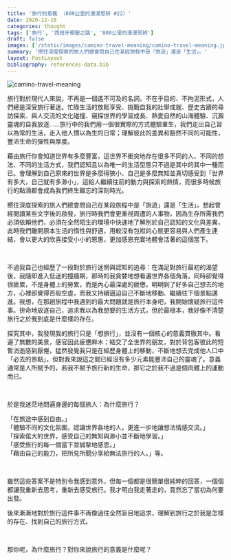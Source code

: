 ```yaml
---
title: '旅行的意義 （800公里的漫漫思辨 #22）'
date: 2020-12-16
categories: thought
tags: ['旅行', '西班牙朝聖之路', '800公里的漫漫思辨']
draft: false
images: ['/static/images/camino-travel-meaning/camino-travel-meaning.jpeg']
summary: '嚮往深度探索的旅人們總會問自己在某段旅程中是「旅遊」還是「生活」。'
layout: PostLayout
bibliography: references-data.bib
---
```

![camino-travel-meaning](/static/images/camino-travel-meaning/camino-travel-meaning.jpeg)
 
旅行對於現代人來說，不再是一個遙不可及的名詞。不在乎目的、不拘泥形式，人們總是深受旅行著迷。忙碌生活的放鬆享受、挑戰自我的壯舉成就、歷史古蹟的尋訪探索、與人交流的文化碰撞、窺探世界的學習成長、熱愛自然的山海體驗、沉澱靈魂的自我放逐……旅行中的我們用一個很實際的方式體驗重生，我們走出自己習以為常的生活，走入他人慣以為生的日常；理解彼此的差異和豁然不同的可能性，豐沛生命的彈性與厚度。


藉由旅行你會知道世界有多麼豐富，這世界不衝突地存在很多不同的人、不同的想法、不同的生活方式，我們認知且以為唯一的生活型態只不過是其中的其中一種而已。會理解到自己原來的世界是多麼得狹小、自己是多麼無知並真切感受到「世界有多大，自己就有多渺小」，這給人繼續往前的動力與探索的熱情，而很多時候旅行的點滴都會成為我們終生難忘的深刻時光。


嚮往深度探索的旅人們總會問自己在某段旅程中是「旅遊」還是「生活」。想起曾經閱讀某些文字後的啟發，旅行時我們會更重視周遭的人事物，因為生存所需我們必須依賴他們，必須在全然陌生的環境中快速地了解別於自己認知的文化與差異，此時我們離開原本生活的惰性與舒適，用較沒有包袱的心態更容易與人們產生連結，會以更大的欣喜接受小小的恩惠，更加感恩充實地體會活著的這個當下。

<br/>

不過我自己也經歷了一段對於旅行迷惘與認知的追尋：在滿足對旅行最初的渴望後，我隨即進入低迷的撞牆期，那時的我貪婪地想看遍世界各個角落，同時卻覺得很疲累，不是身體上的勞累，而是內心最深處的疲憊。明明到了好多自己想去的地方，心裡卻覺得百般空虛，而我又持續逼迫自己不斷地移動、繼續往下個景點邁進。我想，在那趟旅程中我遇到的最大問題就是旅行本身吧，我開始懷疑旅行這件事。拚命地放逐自己，追求我以為我想要的生活方式，但於最根本，我好像不清楚旅行之於我到底是什麼樣的存在。

探究其中，我發現我的旅行只是「想旅行」，並沒有一個核心的意義貫徹其中。看遍了無數的美景，感官因此疲憊麻木；結交了全世界的朋友，對於背包客彼此的短暫消逝感到厭倦，猛然發覺我只是在經歷身體上的移動，不斷地想去完成他人口中「必去的景點」，但對我來說這之間已經沒有多少元素能豐沛自己的靈魂了。意義通常是人所賦予的，若我不賦予旅行新的生命，那它之於我不過是個肉體上的運動而已。

<br/>

於是我迷茫地問遍身邊的每個旅人：為什麼旅行？

「在旅途中感到自由。」  
「體驗不同的文化氛圍，認識世界各地的人，更進一步地讓想法情感交流。」  
「探索偌大的世界，感受自己的無知與渺小並不斷地學習。」  
「感受旅行的每一個當下並誠摯地感恩。」  
「藉由自己的能力，把所見所聞分享給無法旅行的人。」等。

<br/>

雖然這些答案不是特別令我感到意外，但每一個都是很簡單很純粹的回答，一個個都讓我重新去思考，重新去感受旅行。我才明白我走著走的，竟然忘了當初為何要出發。

後來漸漸地對於旅行這件事不再像過往全然盲目地追求，理解到旅行之於我是怎樣的存在、找到自己的旅行方式。

<br/>

那你呢，為什麼旅行？對你來說旅行的意義是什麼呢？